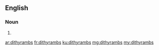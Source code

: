 ==English==

===Noun===
{{head|en|plural}}

# {{plural of|dithyramb|lang=en|nocat=1}}

[[ar:dithyrambs]]
[[fr:dithyrambs]]
[[ku:dithyrambs]]
[[mg:dithyrambs]]
[[my:dithyrambs]]